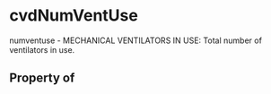 # cvdNumVentUse

numventuse - MECHANICAL VENTILATORS IN USE: Total number of ventilators in use.

## Property of



